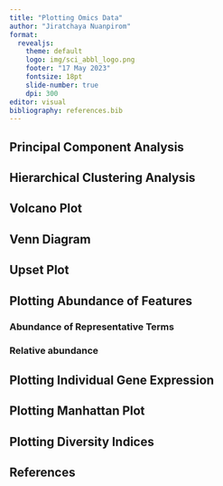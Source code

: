 ```yaml
---
title: "Plotting Omics Data"
author: "Jiratchaya Nuanpirom"
format:
  revealjs:
    theme: default
    logo: img/sci_abbl_logo.png
    footer: "17 May 2023"
    fontsize: 18pt
    slide-number: true
    dpi: 300
editor: visual
bibliography: references.bib
---
```


## Principal Component Analysis

## Hierarchical Clustering Analysis

## Volcano Plot

## Venn Diagram

## Upset Plot

## Plotting Abundance of Features

### Abundance of Representative Terms

### Relative abundance

## Plotting Individual Gene Expression

## Plotting Manhattan Plot

## Plotting Diversity Indices

## References

::: {#refs}
:::

